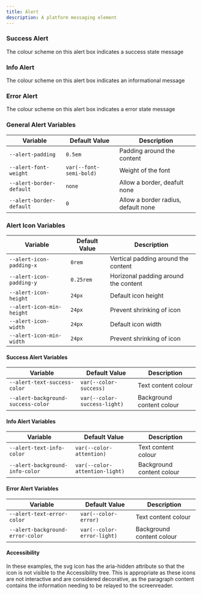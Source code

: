 ```yaml
---
title: Alert
description: A platform messaging element
---
```



### Success Alert

The colour scheme on this alert box indicates a success state message

<ShowComponent>
  <SuccessAlert />
</ShowComponent>

### Info Alert

The colour scheme on this alert box indicates an informational message

<ShowComponent>
  <InfoAlert />
</ShowComponent>

### Error Alert

The colour scheme on this alert box indicates a error state message

<ShowComponent>
  <ErrorAlert />
</ShowComponent>

### General Alert Variables

| Variable                 | Default Value           | Description                         |
| ------------------------ | ----------------------- | ----------------------------------- |
| `--alert-padding`        | `0.5em`                 | Padding around the content          |
| `--alert-font-weight`    | `var(--font-semi-bold)` | Weight of the font                  |
| `--alert-border-default` | `none`                  | Allow a border, deafult none        |
| `--alert-border-default` | `0`                     | Allow a border radius, default none |

### Alert Icon Variables

| Variable                  | Default Value | Description                          |
| ------------------------- | ------------- | ------------------------------------ |
| `--alert-icon-padding-x`  | `0rem`        | Vertical padding around the content  |
| `--alert-icon-padding-y`  | `0.25rem`     | Horizonal padding around the content |
| `--alert-icon-height`     | `24px`        | Default icon height                  |
| `--alert-icon-min-height` | `24px`        | Prevent shrinking of icon            |
| `--alert-icon-width`      | `24px`        | Default icon width                   |
| `--alert-icon-min-width`  | `24px`        | Prevent shrinking of icon            |

#### Success Alert Variables

| Variable                           | Default Value                | Description               |
| ---------------------------------- | ---------------------------- | ------------------------- |
| `--alert-text-success-color`       | `var(--color-success)`       | Text content colour       |
| `--alert-background-success-color` | `var(--color-success-light)` | Background content colour |

#### Info Alert Variables

| Variable                        | Default Value                  | Description               |
| ------------------------------- | ------------------------------ | ------------------------- |
| `--alert-text-info-color`       | `var(--color-attention)`       | Text content colour       |
| `--alert-background-info-color` | `var(--color-attention-light)` | Background content colour |

#### Error Alert Variables

| Variable                         | Default Value              | Description               |
| -------------------------------- | -------------------------- | ------------------------- |
| `--alert-text-error-color`       | `var(--color-error)`       | Text content colour       |
| `--alert-background-error-color` | `var(--color-error-light)` | Background content colour |

#### Accessibility

In these examples, the svg icon has the aria-hidden attribute so that the icon is not visible to the Accessibility tree. This is appropriate as these icons are not interactive and are considered decorative, as the paragraph content contains the information needing to be relayed to the screenreader.
